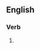 ==English==

===Verb===
{{head|en|verb form}}

# {{present participle of|remigrate|lang=en|nocat=1}}